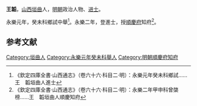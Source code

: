 '''王韜'''，[[山西|山西]][[垣曲|垣曲]]人，[[明朝|明朝]]政治人物、[[进士|进士]]。

永樂元年，癸未科鄉試中舉<ref>《欽定四庫全書·山西通志》（卷六十六·科目二·明）：永樂元年癸未科鄉試……王　韜垣曲人進士</ref>。永樂二年，登進士，授[[順慶府|順慶府]]知府<ref>《欽定四庫全書·山西通志》（卷六十六·科目二·明）：永樂二年甲申科曾棨榜……王　韜垣曲人順慶知府</ref>。

==参考文献==
{{reflist}}
{{明朝人物小作品}}
{{永樂二年甲申科殿試金榜}}
[[Category:垣曲人|Category:垣曲人]]
[[Category:永樂元年癸未科舉人|Category:永樂元年癸未科舉人]]
[[Category:明朝順慶府知府|Category:明朝順慶府知府]]